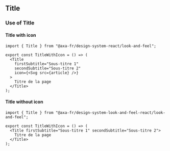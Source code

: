 
<Meta of={TitleStories} />

## Title

### Use of Title

#### Title with icon

```tsx
import { Title } from "@axa-fr/design-system-react/look-and-feel";

export const TitleWithIcon = () => (
  <Title
    firstSubtitle="Sous-titre 1"
    secondSubtitle="Sous-titre 2"
    icon={<Svg src={article} />}
  >
    Titre de la page
  </Title>
);
```

<Canvas of={TitleStories.TitleWithIcon} />

<Controls of={TitleStories.TitleWithIcon} />

#### Title without icon

```tsx
import { Title } from "@axa-fr/design-system-look-and-feel-react/look-and-feel";

export const TitleWithIcon = () => (
  <Title firstSubtitle="Sous-titre 1" secondSubtitle="Sous-titre 2">
    Titre de la page
  </Title>
);
```

<Canvas of={TitleStories.TitleWithoutIcon} />

<Controls of={TitleStories.TitleWithoutIcon} />
